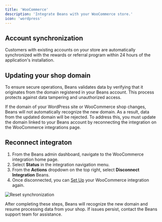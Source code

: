 ```yaml
---
title: 'WooCommerce'
description: 'Integrate Beans with your WooCommerce store.'
icon: 'wordpress'
---
```


## Account synchronization

Customers with existing accounts on your store are automatically synchronized with the rewards
or referral program within 24 hours of the application's installation.

## Updating your shop domain

To ensure secure operations, Beans validates data by verifying that it originates from the
domain registered in your Beans account. This process protects against data tampering and
unauthorized access.

If the domain of your WordPress site or WooCommerce shop changes, Beans will not automatically
recognize the new domain. As a result, data from the updated domain will be rejected. To
address this, you must update the domain linked to your Beans account by reconnecting the
integration on the WooCommerce integrations page.

## Reconnect integraton

1. From the Beans admin dashboard, navigate to the WooCommerce integration home page.
2. Select **Status** in the integration navigation menu.
3. From the **Actions** dropdown on the top right, select **Disconnect Integration** Beans.
4. Once disconnected, you can [Set Up](https://docs.trybeans.com/integrations/woocommerce#setup)
   your WooCommerce integration again.

<Frame>
  <img
    src="/assets/images/integrations/woocommerce/update-shop-domain.gif"
    alt="Reset synchronization"
    style={{ borderRadius: '0.5rem' }}
  />
</Frame>

After completing these steps, Beans will recognize the new domain and resume processing data
from your shop. If issues persist, contact the Beans support team for assistance.
